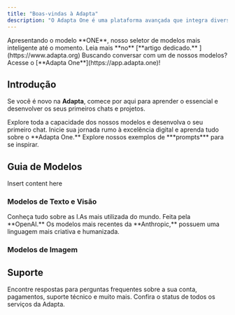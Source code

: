 ```yaml
---
title: "Boas-vindas à Adapta"
description: "O Adapta One é uma plataforma avançada que integra diversas LLMs de texto e imagem. Desenvolvida para otimizar processos, o Adapta One se destaca em tarefas de codificação, organização de tarefas, análise, gestão, linguagem e muito mais."
---
```


<Tip>
  Apresentando o modelo **ONE**, nosso seletor de modelos mais inteligente até o momento. Leia mais **no** [**artigo dedicado.** ](https://www.adapta.org)
</Tip>

<Note>
  Buscando conversar com um de nossos modelos? Acesse o [**Adapta One**](https://app.adapta.one)!&#x20;
</Note>

## Introdução

Se você é novo na **Adapta**, comece por aqui para aprender o essencial e desenvolver os seus primeiros chats e projetos.&#x20;

<CardGroup cols={3}>
  <Card title="Intro do Adapta One" icon="check" href="https://mintlify.com/docs/quickstart">
    Explore toda a capacidade dos nossos modelos e desenvolva o seu primeiro chat.&#x20;
  </Card>

  <Card title="Início Rápido" icon="bolt-lightning" href="https://app.adapta.one">
    Inicie sua jornada rumo à excelência digital e aprenda tudo sobre o **Adapta One.**&#x20;
  </Card>

  <Card title="Biblioteca de Prompts" icon="books">
    Explore nossos exemplos de ***prompts*** para se inspirar.&#x20;
  </Card>
</CardGroup>

## Guia de Modelos

<Card title="New Card" icon="bolt">
  Insert content here
</Card>

### Modelos de Texto e Visão

<CardGroup cols="2">
  <Card href="guia-de-modelos/gpt" img="gpt.jpg">
    Conheça tudo sobre as I.As mais utilizada do mundo. Feita pela **OpenAI.**&#x20;
  </Card>

  <Card img="claude.jpg">
    Os modelos mais recentes da **Anthropic,** possuem uma linguagem mais criativa e humanizada.&#x20;
  </Card>

  <Card img="gemini.jpg">

  </Card>

  <Card img="one.jpg">

  </Card>

  <Card img="llamma.jpg">

  </Card>
</CardGroup>

### Modelos de Imagem

<CardGroup cols="2">
  <Card title="Card" icon="sparkles" />

  <Card title="Card" icon="sparkles" />
</CardGroup>

###

## Suporte

<CardGroup cols={2}>
  <Card title="Central de Ajuda" icon="question" href="https://adapta.one">
    Encontre respostas para perguntas frequentes sobre a sua conta, pagamentos, suporte técnico e muito mais.&#x20;
  </Card>

  <Card title="Status do Serviço" icon="chart-line" href="https://adapta.org">
    Confira o status de todos os serviços da Adapta.&#x20;
  </Card>
</CardGroup>